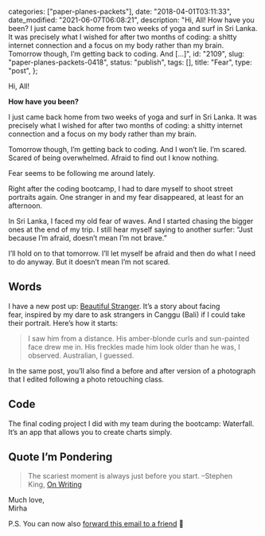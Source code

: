 
  categories: ["paper-planes-packets"],
  date: "2018-04-01T03:11:33",
  date_modified: "2021-06-07T06:08:21",
  description:
    "Hi, All! How have you been? I just came back home from two weeks of yoga and surf in Sri Lanka. It was precisely what I wished for after two months of coding: a shitty internet connection and a focus on my body rather than my brain. Tomorrow though, I’m getting back to coding. And […]",
  id: "2109",
  slug: "paper-planes-packets-0418",
  status: "publish",
  tags: [],
  title: "Fear",
  type: "post",
};


Hi, All!

**How have you been?**

I just came back home from two weeks of yoga and surf in Sri Lanka. It was precisely what I wished for after two months of coding: a shitty internet connection and a focus on my body rather than my brain.

Tomorrow though, I’m getting back to coding. And I won’t lie. I’m scared. Scared of being overwhelmed. Afraid to find out I know nothing.

Fear seems to be following me around lately.

Right after the coding bootcamp, I had to dare myself to shoot street portraits again. One stranger in and my fear disappeared, at least for an afternoon.

In Sri Lanka, I faced my old fear of waves. And I started chasing the bigger ones at the end of my trip. I still hear myself saying to another surfer: “Just because I’m afraid, doesn’t mean I’m not brave.”

I’ll hold on to that tomorrow. I’ll let myself be afraid and then do what I need to do anyway. But it doesn’t mean I’m not scared.

## Words

I have a new post up: [Beautiful Stranger](/posts/beautiful-stranger). It’s a story about facing fear, inspired by my dare to ask strangers in Canggu (Bali) if I could take their portrait. Here’s how it starts:

> I saw him from a distance. His amber-blonde curls and sun-painted face drew me in. His freckles made him look older than he was, I observed. Australian, I guessed.

In the same post, you’ll also find a before and after version of a photograph that I edited following a photo retouching class.

## Code

The final coding project I did with my team during the bootcamp: Waterfall. It’s an app that allows you to create charts simply.

## Quote I’m Pondering

> The scariest moment is always just before you start. –Stephen King, [On Writing](http://a.co/dHtmk0o)

Much love,\
Mirha

P.S. You can now also [forward this email to a friend](http://us3.forward-to-friend.com/forward?u=b39d94447fc443788a5295725&id=6102c2d73c&e=[UNIQID]) 🚀
